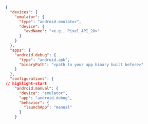 ```json
{
  "devices": {
    "emulator": {
      "type": "android.emulator",
      "device": {
        "avdName": "<e.g., Pixel_API_28>"
      }
    }
  },
  "apps": {
    "android.debug": {
      "type": "android.apk",
      "binaryPath": "<path to your app binary built before>"
    }
  },
  "configurations": {
// highlight-start
    "android.manual": {
      "device": "emulator",
      "app": "android.debug",
      "behavior": {
        "launchApp": "manual"
      }
    }
